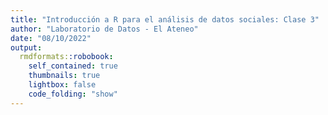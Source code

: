 ```yaml
---
title: "Introducción a R para el análisis de datos sociales: Clase 3"
author: "Laboratorio de Datos - El Ateneo"
date: "08/10/2022"
output: 
  rmdformats::robobook:
    self_contained: true
    thumbnails: true
    lightbox: false
    code_folding: "show"
---
```


```r

```

